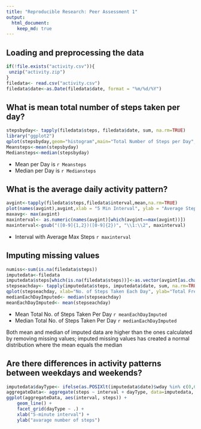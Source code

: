 ```yaml
---
title: "Reproducible Research: Peer Assessment 1"
output: 
  html_document:
    keep_md: true
---
```



## Loading and preprocessing the data
 ```r
if(!file.exists("activity.csv")){
  unzip("activity.zip")
}
filedata<- read.csv("activity.csv")
filedata$date<-as.Date(filedata$date, format = "%m/%d/%Y")
```

## What is mean total number of steps taken per day?

```r
stepsbyday<- tapply(filedata$steps, filedata$date, sum, na.rm=TRUE)
library("ggplot2")
qplot(stepsbyday,geom="histogram",main="Total Number of Steps per Day",xlab="Date",ylab = "Frequency",binwidth=500)
Meansteps<-mean(stepsbyday)
Mediansteps<-median(stepsbyday)
```
- Mean per Day is `r Meansteps`
- Median per Day is `r Mediansteps`


## What is the average daily activity pattern?
```r
avgint<-tapply(filedata$steps,filedata$interval,mean,na.rm=TRUE)
plot(names(avgint),avgint,xlab = "5 Min Interval", ylab = "Average Steps",type="l")
maxavg<- max(avgint)
maxinterval<- as.numeric(names(avgint)[which(avgint==max(avgint))])
maxinterval<-gsub("([0-9]{1,2})([0-9]{2})", "\\1:\\2", maxinterval)
```
- Interval with Average Max Steps `r maxinterval`

## Imputing missing values
```r
numiss<-sum(is.na(filedata$steps))
imputedata<-filedata
imputedata$steps[which(is.na(filedata$steps))]<-as.vector(avgint[as.character(filedata[which(is.na(filedata$steps)),3])])
stepseachday<- tapply(imputedata$steps, imputedata$date, sum, na.rm=TRUE)
qplot(stepseachday, xlab="No. of Steps Taken Each Day", ylab="Total Frequency", binwidth=500)
medianEachDayImputed<- median(stepseachday)
meanEachDayImputed<- mean(stepseachday)
```
- Mean Total No. of Steps Taken Per Day `r meanEachDayImputed`
- Median Total No. of Steps Taken Per Day `r medianEachDayImputed`

Both mean and median of imputed data are higher than the ones calculated by removing missing values; imputed missing values has created a normal distribution where the mean equals the median


## Are there differences in activity patterns between weekdays and weekends?
```r
imputedata$dayType<- ifelse(as.POSIXlt(imputedata$date)$wday %in% c(0,6), "weekends","weekdays")
aggregateData<- aggregate(steps ~ interval + dayType, data=imputedata, mean)
ggplot(aggregateData, aes(interval, steps)) + 
    geom_line() + 
    facet_grid(dayType ~ .) +
    xlab("5-minute interval") + 
    ylab("avarage number of steps")
```
